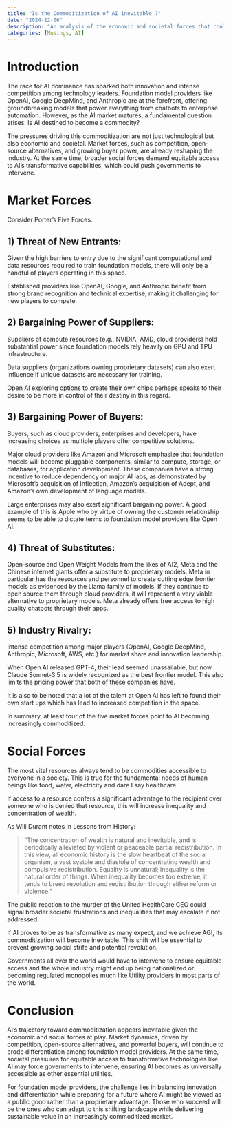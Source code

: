 ```yaml
---
title: "Is the Commoditization of AI inevitable ?"
date: "2024-12-06"
description: "An analysis of the economic and societal forces that could shape the industry"
categories: [Musings, AI]
---
```


# Introduction

The race for AI dominance has sparked both innovation and intense competition among technology leaders. Foundation model providers like OpenAI, Google DeepMind, and Anthropic are at the forefront, offering groundbreaking models that power everything from chatbots to enterprise automation. However, as the AI market matures, a fundamental question arises: Is AI destined to become a commodity?

The pressures driving this commoditization are not just technological but also economic and societal. Market forces, such as competition, open-source alternatives, and growing buyer power, are already reshaping the industry. At the same time, broader social forces demand equitable access to AI's transformative capabilities, which could push governments to intervene.

# Market Forces

Consider Porter's Five Forces.

## 1) Threat of New Entrants:

Given the high barriers to entry due to the significant computational and data resources required to train foundation models, there will only be a handful of players operating in this space.

Established providers like OpenAI, Google, and Anthropic benefit from strong brand recognition and technical expertise, making it challenging for new players to compete.

## 2) Bargaining Power of Suppliers:

Suppliers of compute resources (e.g., NVIDIA, AMD, cloud providers) hold substantial power since foundation models rely heavily on GPU and TPU infrastructure.

Data suppliers (organizations owning proprietary datasets) can also exert influence if unique datasets are necessary for training.

Open AI exploring options to create their own chips perhaps speaks to their desire to be more in control of their destiny in this regard.

## 3) Bargaining Power of Buyers:

Buyers, such as cloud providers, enterprises and developers, have increasing choices as multiple players offer competitive solutions.

Major cloud providers like Amazon and Microsoft emphasize that foundation models will become pluggable components, similar to compute, storage, or databases, for application development. These companies have a strong incentive to reduce dependency on major AI labs, as demonstrated by Microsoft's acquisition of Inflection, Amazon's acquisition of Adept, and Amazon's own development of language models.

Large enterprises may also exert significant bargaining power. A good example of this is Apple who by virtue of owning the customer relationship seems to be able to dictate terms to foundation model providers like Open AI.

## 4) Threat of Substitutes:

Open-source and Open Weight Models from the likes of AI2, Meta and the Chinese internet giants offer a substitute to proprietary models. Meta in particular has the resources and personnel to create cutting edge frontier models as evidenced by the Llama family of models. If they continue to open source them through cloud providers, it will represent a very viable alternative to proprietary models. Meta already offers free access to high quality chatbots through their apps.

## 5) Industry Rivalry:

Intense competition among major players (OpenAI, Google DeepMind, Anthropic, Microsoft, AWS, etc.) for market share and innovation leadership.

When Open AI released GPT-4, their lead seemed unassailable, but now Claude Sonnet-3.5 is widely recognized as the best frontier model. This also limits the pricing power that both of these companies have.

It is also to be noted that a lot of the talent at Open AI has left to found their own start ups which has lead to increased competition in the space.

In summary, at least four of the five market forces point to AI becoming increasingly commoditized.

# Social Forces

The most vital resources always tend to be commodities accessible to everyone in a society. This is true for the fundamental needs of human beings like food, water, electricity and dare I say healthcare.

If access to a resource confers a significant advantage to the recipient over someone who is denied that resource, this will increase inequality and concentration of wealth.

As Will Durant notes in Lessons from History:

> "The concentration of wealth is natural and inevitable, and is periodically alleviated by violent or peaceable partial redistribution. In this view, all economic history is the slow heartbeat of the social organism, a vast systole and diastole of concentrating wealth and compulsive redistribution. Equality is unnatural; inequality is the natural order of things. When inequality becomes too extreme, it tends to breed revolution and redistribution through either reform or violence."

The public reaction to the murder of the United HealthCare CEO could signal broader societal frustrations and inequalities that may escalate if not addressed.

If AI proves to be as transformative as many expect, and we achieve AGI, its commoditization will become inevitable. This shift will be essential to prevent growing social strife and potential revolution.

Governments all over the world would have to intervene to ensure equitable access and the whole industry might end up being nationalized or becoming regulated monopolies much like Utility providers in most parts of the world.

# Conclusion

AI's trajectory toward commoditization appears inevitable given the economic and social forces at play. Market dynamics, driven by competition, open-source alternatives, and powerful buyers, will continue to erode differentiation among foundation model providers. At the same time, societal pressures for equitable access to transformative technologies like AI may force governments to intervene, ensuring AI becomes as universally accessible as other essential utilities.

For foundation model providers, the challenge lies in balancing innovation and differentiation while preparing for a future where AI might be viewed as a public good rather than a proprietary advantage. Those who succeed will be the ones who can adapt to this shifting landscape while delivering sustainable value in an increasingly commoditized market.
